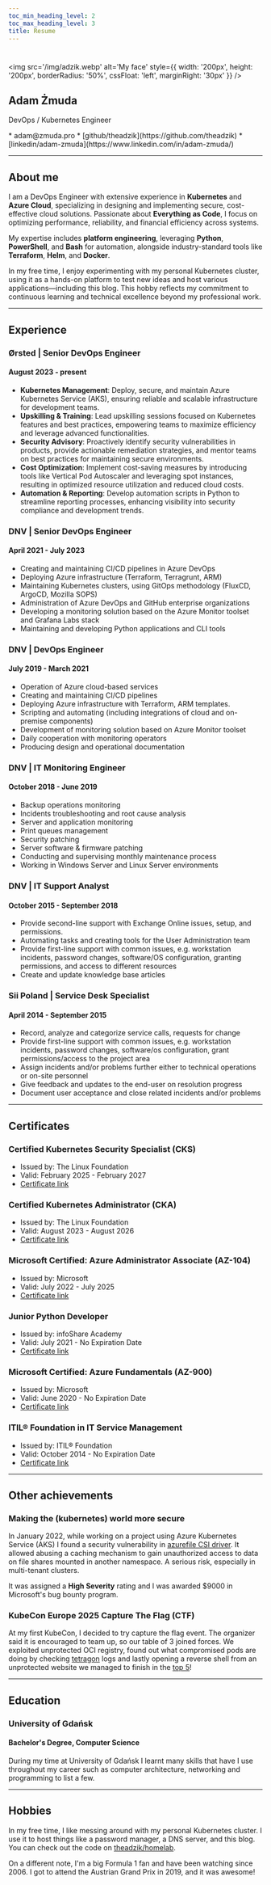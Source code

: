 ```yaml
---
toc_min_heading_level: 2
toc_max_heading_level: 3
title: Resume
---
```


#

<img src='/img/adzik.webp' alt='My face' style={{
width: '200px', height: '200px', borderRadius: '50%', cssFloat: 'left', marginRight: '30px'
}} />

## Adam Żmuda

DevOps / Kubernetes Engineer

<div style={{ padding: '0', marginLeft: '100px' }}>
<p style={{ padding: '0', marginLeft: '120px' }}>
* adam@zmuda.pro
* [github/theadzik](https://github.com/theadzik)
* [linkedin/adam-zmuda](https://www.linkedin.com/in/adam-zmuda/)
</p>
</div>

---

## About me

I am a DevOps Engineer with extensive experience in **Kubernetes** and **Azure Cloud**,
specializing in designing and implementing secure, cost-effective cloud solutions.
Passionate about **Everything as Code**, I focus on optimizing performance, reliability,
and financial efficiency across systems.

My expertise includes **platform engineering**, leveraging **Python**, **PowerShell**,
and **Bash** for automation, alongside industry-standard tools like **Terraform**, **Helm**, and **Docker**.

In my free time, I enjoy experimenting with my personal Kubernetes cluster,
using it as a hands-on platform to test new ideas and host various applications—including this blog.
This hobby reflects my commitment to continuous learning and technical excellence beyond my professional work.

---

## Experience

### Ørsted | Senior DevOps Engineer
#### August 2023 - present

* **Kubernetes Management**: Deploy, secure, and maintain Azure Kubernetes Service (AKS),
  ensuring reliable and scalable infrastructure for development teams.
* **Upskilling & Training**: Lead upskilling sessions focused on Kubernetes features and best practices,
  empowering teams to maximize efficiency and leverage advanced functionalities.
* **Security Advisory**: Proactively identify security vulnerabilities in products,
  provide actionable remediation strategies, and mentor teams on best practices for maintaining secure
  environments.
* **Cost Optimization**: Implement cost-saving measures by introducing tools like
  Vertical Pod Autoscaler and leveraging spot instances, resulting in optimized resource utilization and reduced
  cloud costs.
* **Automation & Reporting**: Develop automation scripts in Python to streamline reporting processes,
  enhancing visibility into security compliance and development trends.

### DNV | Senior DevOps Engineer
#### April 2021 - July 2023

* Creating and maintaining CI/CD pipelines in Azure DevOps
* Deploying Azure infrastructure (Terraform, Terragrunt, ARM)
* Maintaining Kubernetes clusters, using GitOps methodology (FluxCD, ArgoCD, Mozilla SOPS)
* Administration of Azure DevOps and GitHub enterprise organizations
* Developing a monitoring solution based on the Azure Monitor toolset and Grafana Labs stack
* Maintaining and developing Python applications and CLI tools

### DNV | DevOps Engineer
#### July 2019 - March 2021

* Operation of Azure cloud-based services
* Creating and maintaining CI/CD pipelines
* Deploying Azure infrastructure with Terraform, ARM templates.
* Scripting and automating (including integrations of cloud and on-premise components)
* Development of monitoring solution based on Azure Monitor toolset
* Daily cooperation with monitoring operators
* Producing design and operational documentation

### DNV | IT Monitoring Engineer
#### October 2018 - June 2019

* Backup operations monitoring
* Incidents troubleshooting and root cause analysis
* Server and application monitoring
* Print queues management
* Security patching
* Server software & firmware patching
* Conducting and supervising monthly maintenance process
* Working in Windows Server and Linux Server environments

### DNV | IT Support Analyst
#### October 2015 - September 2018

* Provide second-line support with Exchange Online issues, setup, and permissions.
* Automating tasks and creating tools for the User Administration team
* Provide first-line support with common issues, e.g. workstation incidents, password changes, software/OS
  configuration, granting permissions, and access to different resources
* Create and update knowledge base articles

### Sii Poland | Service Desk Specialist
#### April 2014 - September 2015

* Record, analyze and categorize service calls, requests for change
* Provide first-line support with common issues, e.g. workstation incidents, password changes, software/os
  configuration, grant permissions/access to the project area
* Assign incidents and/or problems further either to technical operations or on-site personnel
* Give feedback and updates to the end-user on resolution progress
* Document user acceptance and close related incidents and/or problems

---

## Certificates

### Certified Kubernetes Security Specialist (CKS)

* Issued by: The Linux Foundation
* Valid: February 2025 - February 2027
* [Certificate link](https://www.credly.com/badges/91381d01-15e6-4c3b-89f4-8473ecf082f4/public_url)


### Certified Kubernetes Administrator (CKA)

* Issued by: The Linux Foundation
* Valid: August 2023 - August 2026
* [Certificate link](https://www.credly.com/badges/804a86d3-1122-40e6-a62e-d8c26c9632bd/public_url)


### Microsoft Certified: Azure Administrator Associate (AZ-104)

* Issued by: Microsoft
* Valid: July 2022 - July 2025
* [Certificate link](https://learn.microsoft.com/api/credentials/share/en-gb/adzik/AF04973EF3AFC327?sharingId=F3AE2E099B355938)

### Junior Python Developer

* Issued by: infoShare Academy
* Valid: July 2021 - No Expiration Date
* [Certificate link](./isa_jpd.pdf)

### Microsoft Certified: Azure Fundamentals (AZ-900)

* Issued by: Microsoft
* Valid: June 2020 - No Expiration Date
* [Certificate link](https://learn.microsoft.com/api/credentials/share/en-gb/adzik/480CBA5BA25E763E?sharingId=F3AE2E099B355938)


### ITIL® Foundation in IT Service Management

* Issued by: ITIL® Foundation
* Valid: October 2014 - No Expiration Date
* [Certificate link](https://candidate.peoplecert.org/MobileReports.aspx?id=20E5673CE3D9A782451E54EAE09162FFAF5E545FA3469137C10A269E1036646A8BC5F2CEC503AAEA41605C96EE34F7EF774B5332B0B633E98051BD63D288CA1829F601904CCE3BDB7A3BB5353EEC7F7A63D0C1245536EB7FC032A770B64C28945B6FBA8FE17ED8E9965A8958ACB52161CF97B538B76B3814)

---

## Other achievements

### Making the (kubernetes) world more secure

In January 2022, while working on a project using Azure Kubernetes Service (AKS) I found a security vulnerability
in [azurefile CSI driver](https://github.com/kubernetes-sigs/azurefile-csi-driver/tree/master).
It allowed abusing a caching mechanism to gain unauthorized access to data
on file shares mounted in another namespace. A serious risk, especially in multi-tenant clusters.

It was assigned a **High Severity** rating and I was awarded $9000 in Microsoft's bug bounty program.

### KubeCon Europe 2025 Capture The Flag (CTF)

At my first KubeCon, I decided to try capture the flag event. The organizer said it is encouraged to team up,
so our table of 3 joined forces. We exploited unprotected OCI registry, found out what compromised pods are doing by checking
[tetragon](https://tetragon.io/) logs and lastly opening a reverse shell from an unprotected website
we managed to finish in the [top 5](./kubecon-eu-2025-ctf.png)!

---

## Education

### University of Gdańsk
#### Bachelor's Degree, Computer Science

During my time at University of Gdańsk I learnt many skills that have I use throughout my career
such as computer architecture, networking and programming to list a few.

---

## Hobbies

In my free time, I like messing around with my personal Kubernetes cluster.
I use it to host things like a password manager, a DNS server, and this blog.
You can check out the code on [theadzik/homelab](https://github.com/theadzik/homelab).

On a different note, I'm a big Formula 1 fan and have been watching since 2006.
I got to attend the Austrian Grand Prix in 2019, and it was awesome!
